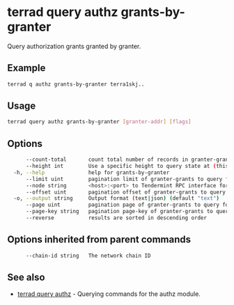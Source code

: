 # terrad query authz grants-by-granter

Query authorization grants granted by granter.

## Example

```sh Terrad
terrad q authz grants-by-granter terra1skj..
```

## Usage

```sh Terrad
terrad query authz grants-by-granter [granter-addr] [flags]
```

## Options

```sh Terrad
      --count-total       count total number of records in granter-grants to query for
      --height int        Use a specific height to query state at (this can error if the node is pruning state)
  -h, --help              help for grants-by-granter
      --limit uint        pagination limit of granter-grants to query for (default 100)
      --node string       <host>:<port> to Tendermint RPC interface for this chain (default "tcp://localhost:26657")
      --offset uint       pagination offset of granter-grants to query for
  -o, --output string     Output format (text|json) (default "text")
      --page uint         pagination page of granter-grants to query for. This sets offset to a multiple of limit (default 1)
      --page-key string   pagination page-key of granter-grants to query for
      --reverse           results are sorted in descending order
```

## Options inherited from parent commands

```sh Terrad
      --chain-id string   The network chain ID
```

## See also

* [terrad query authz](./terrad_query_authz.mdx)	 - Querying commands for the authz module.


